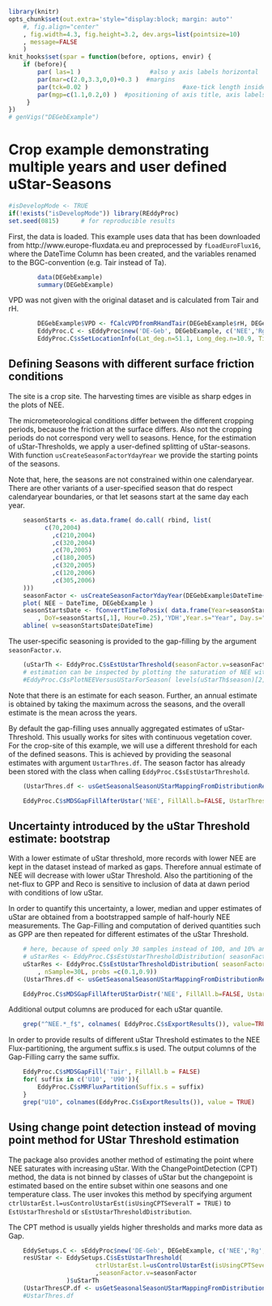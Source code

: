 <!--
%\VignetteEngine{knitr::knitr}
%\VignetteIndexEntry{DEGeb example: UStar estimation}
-->

```r
library(knitr)
opts_chunk$set(out.extra='style="display:block; margin: auto"'
    #, fig.align="center"
    , fig.width=4.3, fig.height=3.2, dev.args=list(pointsize=10)
    , message=FALSE
    )
knit_hooks$set(spar = function(before, options, envir) {
    if (before){
        par( las=1 )                   #also y axis labels horizontal
        par(mar=c(2.0,3.3,0,0)+0.3 )  #margins
        par(tck=0.02 )                          #axe-tick length inside plots             
        par(mgp=c(1.1,0.2,0) )  #positioning of axis title, axis labels, axis
     }
})
# genVigs("DEGebExample")
```

Crop example demonstrating multiple years and user defined uStar-Seasons
========================================================================

```r
#isDevelopMode <- TRUE
if(!exists("isDevelopMode")) library(REddyProc)
set.seed(0815)      # for reproducible results
```

First, the data is loaded. This example uses data that has been downloaded 
from http://www.europe-fluxdata.eu
and preprocessed by `fLoadEuroFlux16`, where the DateTime Column has been created, 
and the variables renamed to the BGC-convention (e.g. Tair instead of Ta).

```r
		data(DEGebExample)
		summary(DEGebExample)
```


VPD was not given with the original dataset and is calculated from Tair and rH.
```r
		DEGebExample$VPD <- fCalcVPDfromRHandTair(DEGebExample$rH, DEGebExample$Tair)
		EddyProc.C <- sEddyProc$new('DE-Geb', DEGebExample, c('NEE','Rg','Tair','VPD', 'Ustar'))
		EddyProc.C$sSetLocationInfo(Lat_deg.n=51.1, Long_deg.n=10.9, TimeZone_h.n=1)  #Location of Gebesee
```

Defining Seasons with different surface friction conditions 
-----------------------------------------------------------

The site is a crop site. The harvesting times are visible as sharp edges in the plots of NEE.

The micrometeorological conditions differ between the different cropping periods,
because the friction at the surface differs.
Also not the cropping periods do not correspond very well to seasons.
Hence, for the estimation of uStar-Thresholds, we apply a user-defined splitting 
of uStar-seasons. With function `usCreateSeasonFactorYdayYear` we provide the starting
points of the seasons.  

Note that, here, the seasons are not constrained within one calendaryear. 
There are other variants of a user-specified season that do respect calendaryear boundaries, 
or that let seasons start at the same day each year. 

```r
	seasonStarts <- as.data.frame( do.call( rbind, list(
		  c(70,2004)
            ,c(210,2004)
            ,c(320,2004)
            ,c(70,2005)
            ,c(180,2005)
            ,c(320,2005)
            ,c(120,2006)
            ,c(305,2006) 		
	)))
	seasonFactor <- usCreateSeasonFactorYdayYear(DEGebExample$DateTime+15*60, starts=seasonStarts)
	plot( NEE ~ DateTime, DEGebExample )
	seasonStartsDate <- fConvertTimeToPosix( data.frame(Year=seasonStarts[,2]
		, DoY=seasonStarts[,1], Hour=0.25),'YDH',Year.s="Year", Day.s="DoY",Hour.s="Hour")
	abline( v=seasonStartsDate$DateTime)
```

The user-specific seasoning is provided to the gap-filling by the argument `seasonFactor.v`. 
```r
	(uStarTh <- EddyProc.C$sEstUstarThreshold(seasonFactor.v=seasonFactor)$uStarTh)
	# estimation can be inspected by plotting the saturation of NEE with UStar for the temperatures of one season
	#EddyProc.C$sPlotNEEVersusUStarForSeason( levels(uStarTh$season)[2] )
```

Note that there is an estimate for each season. Further, an annual estimate is obtained
by taking the maximum across the seasons, and the overall estimate is the mean across the years.

By default the gap-filling uses annually aggregated estimates of uStar-Threshold.
This usually works for sites with continuous vegetation cover.
For the crop-site of this example, we will use a different threshold for each of the defined seasons.
This is achieved by providing the seasonal estimates with argument `UstarThres.df`.
The season factor has already been stored with the class when calling `EddyProc.C$sEstUstarThreshold`. 

```r
	(UstarThres.df <- usGetSeasonalSeasonUStarMappingFromDistributionResult(uStarTh))
```	
```r
	EddyProc.C$sMDSGapFillAfterUstar('NEE', FillAll.b=FALSE, UstarThres.df=UstarThres.df, Verbose.b=FALSE)
```		


Uncertainty introduced by the uStar Threshold estimate: bootstrap  
-----------------------------------------------------------------

With a lower estimate of uStar threshold, more records with lower NEE are kept in 
the dataset instead of marked as gaps. Therefore annual estimate of NEE will decrease
with lower uStar Threshold. Also the partitioning of the net-flux to GPP and Reco is 
sensitive to inclusion of data at dawn period with conditions of low uStar.

In order to quantify this uncertainty, a lower, median and upper estimates of uStar 
are obtained from a bootstrapped sample of half-hourly NEE measurements.
The Gap-Filling and computation of derived quantities such as GPP are then repeated for
different estimates of the uStar Threshold.


```r
	# here, because of speed only 30 samples instead of 100, and 10% and 90% percentile instead of 5%,50%, and 95%
	# uStarRes <- EddyProc.C$sEstUstarThresholdDistribution( seasonFactor.v=seasonFactor )
	uStarRes <- EddyProc.C$sEstUstarThresholdDistribution( seasonFactor.v=seasonFactor
		, nSample=30L, probs =c(0.1,0.9))
	(UstarThres.df <- usGetSeasonalSeasonUStarMappingFromDistributionResult(uStarRes))
```	
```r
	EddyProc.C$sMDSGapFillAfterUStarDistr('NEE', FillAll.b=FALSE, UstarThres.df=UstarThres.df)
```

Additional output columns are produced for each uStar quantile. 

```r
	grep("^NEE.*_f$", colnames( EddyProc.C$sExportResults()), value=TRUE )
```		
		
In order to provide results of different uStar Threshold estimates to the NEE Flux-partitioning, the 
argument suffix.s is used. The output columns of the Gap-Filling carry the same suffix.

```r
	EddyProc.C$sMDSGapFill('Tair', FillAll.b = FALSE)
	for( suffix in c('U10', 'U90')){
		EddyProc.C$sMRFluxPartition(Suffix.s = suffix)
	}
	grep("U10", colnames(EddyProc.C$sExportResults()), value = TRUE) 	
```

Using change point detection instead of moving point method for UStar Threshold estimation
------------------------------------------------------------------------------------------

The package also provides another method of estimating the point where NEE saturates with increasing uStar.
With the ChangePointDetection (CPT) method, the data is not binned by classes of uStar but the changepoint
is estimated based on the entire subset within one seasons and one temperature class.
The user invokes this method by specifying argument `ctrlUstarEst.l=usControlUstarEst(isUsingCPTSeveralT = TRUE)`
to `EstUstarThreshold` or `sEstUstarThresholdDistribution`.

The CPT method is usually yields higher thresholds and marks more data as Gap. 
  
```r
	EddySetups.C <- sEddyProc$new('DE-Geb', DEGebExample, c('NEE','Rg','Tair','VPD', 'Ustar'))
	resUStar <- EddySetups.C$sEstUstarThreshold(
						ctrlUstarEst.l=usControlUstarEst(isUsingCPTSeveralT = TRUE)
						,seasonFactor.v=seasonFactor
				)$uStarTh
	(UstarThresCP.df <- usGetSeasonalSeasonUStarMappingFromDistributionResult(resUStar))
	#UstarThres.df
```


		




